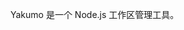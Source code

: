 
<ContentTitle
  id="yakumo"
  title="Yakumo"
  href="https://github.com/cordiverse/yakumo"
/>

Yakumo 是一个 Node.js 工作区管理工具。
